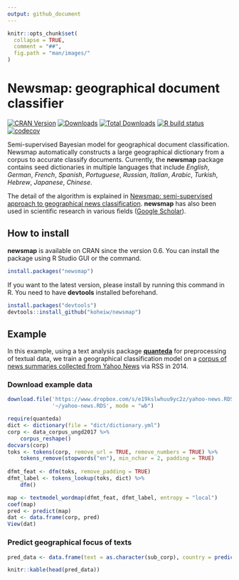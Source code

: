 ```yaml
---
output: github_document
---
```


```r
knitr::opts_chunk$set(
  collapse = TRUE,
  comment = "##",
  fig.path = "man/images/"
)
```

# Newsmap: geographical document classifier

<!-- badges: start -->

[![CRAN
Version](https://www.r-pkg.org/badges/version/newsmap)](https://CRAN.R-project.org/package=newsmap)
[![Downloads](https://cranlogs.r-pkg.org/badges/newsmap)](https://CRAN.R-project.org/package=newsmap)
[![Total
Downloads](https://cranlogs.r-pkg.org/badges/grand-total/newsmap?color=orange)](https://CRAN.R-project.org/package=newsmap)
[![R build
status](https://github.com/koheiw/newsmap/workflows/R-CMD-check/badge.svg)](https://github.com/koheiw/newsmap/actions)
[![codecov](https://codecov.io/gh/koheiw/newsmap/branch/master/graph/badge.svg)](https://codecov.io/gh/koheiw/newsmap)
<!-- badges: end -->

Semi-supervised Bayesian model for geographical document classification. Newsmap automatically constructs a large geographical dictionary from a corpus to accurate classify documents. Currently, the **newsmap** package contains seed dictionaries in multiple languages that include *English*, *German*, *French*, *Spanish*, *Portuguese*, *Russian*, *Italian*, *Arabic*, *Turkish*, *Hebrew*, *Japanese*, *Chinese*.

The detail of the algorithm is explained in [Newsmap: semi-supervised approach to geographical news classification](https://www.tandfonline.com/eprint/dDeyUTBrhxBSSkHPn5uB/full). **newsmap** has also been used in scientific research in various fields ([Google Scholar](https://scholar.google.com/scholar?oi=bibs&hl=en&cites=3438152153062747083)).

## How to install

**newsmap** is available on CRAN since the version 0.6. You can install the package using R Studio GUI or the command.

```r
install.packages("newsmap")
```

If you want to the latest version, please install by running this command in R. You need to have **devtools** installed beforehand.

```r
install.packages("devtools")
devtools::install_github("koheiw/newsmap")
```

## Example

In this example, using a text analysis package [**quanteda**](https://quanteda.io) for preprocessing of textual data, we train a geographical classification model on a [corpus of news summaries collected from Yahoo News](https://www.dropbox.com/s/e19kslwhuu9yc2z/yahoo-news.RDS?dl=1) via RSS in 2014.

### Download example data

```r
download.file('https://www.dropbox.com/s/e19kslwhuu9yc2z/yahoo-news.RDS?dl=1', 
              '~/yahoo-news.RDS', mode = "wb")
```


```r
require(quanteda)
dict <- dictionary(file = "dict/dictionary.yml")
corp <- data_corpus_ungd2017 %>% 
    corpus_reshape()
docvars(corp)
toks <- tokens(corp, remove_url = TRUE, remove_numbers = TRUE) %>% 
    tokens_remove(stopwords("en"), min_nchar = 2, padding = TRUE)
    
dfmt_feat <- dfm(toks, remove_padding = TRUE)
dfmt_label <- tokens_lookup(toks, dict) %>% 
    dfm()

map <- textmodel_wordmap(dfmt_feat, dfmt_label, entropy = "local")
coef(map)
pred <- predict(map)
dat <- data.frame(corp, pred)
View(dat)
```

### Predict geographical focus of texts 

```r
pred_data <- data.frame(text = as.character(sub_corp), country = predict(model))
```

```r
knitr::kable(head(pred_data))
```

